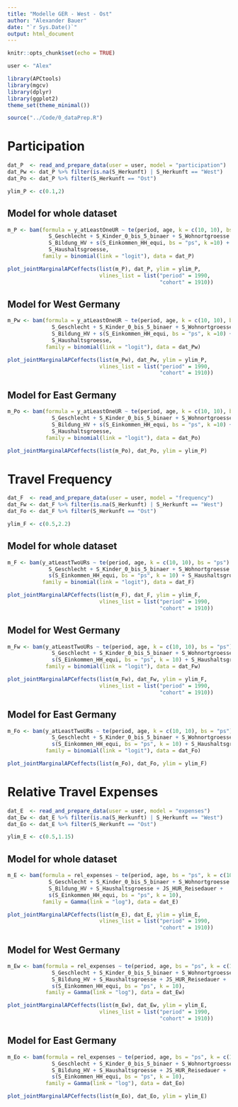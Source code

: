 ```yaml
---
title: "Modelle GER - West - Ost"
author: "Alexander Bauer"
date: "`r Sys.Date()`"
output: html_document
---
```


```r
knitr::opts_chunk$set(echo = TRUE)

user <- "Alex"

library(APCtools)
library(mgcv)
library(dplyr)
library(ggplot2)
theme_set(theme_minimal())

source("../Code/0_dataPrep.R")
```


# Participation

```r
dat_P  <- read_and_prepare_data(user = user, model = "participation")
dat_Pw <- dat_P %>% filter(is.na(S_Herkunft) | S_Herkunft == "West")
dat_Po <- dat_P %>% filter(S_Herkunft == "Ost")

ylim_P <- c(0.1,2)
```


## Model for whole dataset

```r
m_P <- bam(formula = y_atLeastOneUR ~ te(period, age, k = c(10, 10), bs = "ps") +
             S_Geschlecht + S_Kinder_0_bis_5_binaer + S_Wohnortgroesse +
             S_Bildung_HV + s(S_Einkommen_HH_equi, bs = "ps", k =10) +
             S_Haushaltsgroesse,
           family = binomial(link = "logit"), data = dat_P)

plot_jointMarginalAPCeffects(list(m_P), dat_P, ylim = ylim_P,
                             vlines_list = list("period" = 1990,
                                                "cohort" = 1910))
```

## Model for West Germany

```r
m_Pw <- bam(formula = y_atLeastOneUR ~ te(period, age, k = c(10, 10), bs = "ps") +
              S_Geschlecht + S_Kinder_0_bis_5_binaer + S_Wohnortgroesse +
              S_Bildung_HV + s(S_Einkommen_HH_equi, bs = "ps", k =10) +
              S_Haushaltsgroesse,
            family = binomial(link = "logit"), data = dat_Pw)

plot_jointMarginalAPCeffects(list(m_Pw), dat_Pw, ylim = ylim_P,
                             vlines_list = list("period" = 1990,
                                                "cohort" = 1910))
```

## Model for East Germany

```r
m_Po <- bam(formula = y_atLeastOneUR ~ te(period, age, k = c(10, 10), bs = "ps") +
              S_Geschlecht + S_Kinder_0_bis_5_binaer + S_Wohnortgroesse +
              S_Bildung_HV + s(S_Einkommen_HH_equi, bs = "ps", k =10) +
              S_Haushaltsgroesse,
            family = binomial(link = "logit"), data = dat_Po)

plot_jointMarginalAPCeffects(list(m_Po), dat_Po, ylim = ylim_P)
```



# Travel Frequency

```r
dat_F  <- read_and_prepare_data(user = user, model = "frequency")
dat_Fw <- dat_F %>% filter(is.na(S_Herkunft) | S_Herkunft == "West")
dat_Fo <- dat_F %>% filter(S_Herkunft == "Ost")

ylim_F <- c(0.5,2.2)
```


## Model for whole dataset

```r
m_F <- bam(y_atLeastTwoURs ~ te(period, age, k = c(10, 10), bs = "ps") +
             S_Geschlecht + S_Kinder_0_bis_5_binaer + S_Wohnortgroesse + S_Bildung_HV +
             s(S_Einkommen_HH_equi, bs = "ps", k = 10) + S_Haushaltsgroesse,
           family = binomial(link = "logit"), data = dat_F)

plot_jointMarginalAPCeffects(list(m_F), dat_F, ylim = ylim_F,
                             vlines_list = list("period" = 1990,
                                                "cohort" = 1910))
```

## Model for West Germany

```r
m_Fw <- bam(y_atLeastTwoURs ~ te(period, age, k = c(10, 10), bs = "ps") +
              S_Geschlecht + S_Kinder_0_bis_5_binaer + S_Wohnortgroesse + S_Bildung_HV +
              s(S_Einkommen_HH_equi, bs = "ps", k = 10) + S_Haushaltsgroesse,
            family = binomial(link = "logit"), data = dat_Fw)

plot_jointMarginalAPCeffects(list(m_Fw), dat_Fw, ylim = ylim_F,
                             vlines_list = list("period" = 1990,
                                                "cohort" = 1910))
```

## Model for East Germany

```r
m_Fo <- bam(y_atLeastTwoURs ~ te(period, age, k = c(10, 10), bs = "ps") +
              S_Geschlecht + S_Kinder_0_bis_5_binaer + S_Wohnortgroesse + S_Bildung_HV +
              s(S_Einkommen_HH_equi, bs = "ps", k = 10) + S_Haushaltsgroesse,
            family = binomial(link = "logit"), data = dat_Fo)

plot_jointMarginalAPCeffects(list(m_Fo), dat_Fo, ylim = ylim_F)
```



# Relative Travel Expenses

```r
dat_E  <- read_and_prepare_data(user = user, model = "expenses")
dat_Ew <- dat_E %>% filter(is.na(S_Herkunft) | S_Herkunft == "West")
dat_Eo <- dat_E %>% filter(S_Herkunft == "Ost")

ylim_E <- c(0.5,1.15)
```


## Model for whole dataset

```r
m_E <- bam(formula = rel_expenses ~ te(period, age, bs = "ps", k = c(10, 10)) +
             S_Geschlecht + S_Kinder_0_bis_5_binaer + S_Wohnortgroesse +
             S_Bildung_HV + S_Haushaltsgroesse + JS_HUR_Reisedauer +
             s(S_Einkommen_HH_equi, bs = "ps", k = 10),
           family = Gamma(link = "log"), data = dat_E)

plot_jointMarginalAPCeffects(list(m_E), dat_E, ylim = ylim_E,
                             vlines_list = list("period" = 1990,
                                                "cohort" = 1910))
```

## Model for West Germany

```r
m_Ew <- bam(formula = rel_expenses ~ te(period, age, bs = "ps", k = c(10, 10)) +
              S_Geschlecht + S_Kinder_0_bis_5_binaer + S_Wohnortgroesse +
              S_Bildung_HV + S_Haushaltsgroesse + JS_HUR_Reisedauer +
              s(S_Einkommen_HH_equi, bs = "ps", k = 10),
            family = Gamma(link = "log"), data = dat_Ew)

plot_jointMarginalAPCeffects(list(m_Ew), dat_Ew, ylim = ylim_E,
                             vlines_list = list("period" = 1990,
                                                "cohort" = 1910))
```

## Model for East Germany

```r
m_Eo <- bam(formula = rel_expenses ~ te(period, age, bs = "ps", k = c(10, 10)) +
              S_Geschlecht + S_Kinder_0_bis_5_binaer + S_Wohnortgroesse +
              S_Bildung_HV + S_Haushaltsgroesse + JS_HUR_Reisedauer +
              s(S_Einkommen_HH_equi, bs = "ps", k = 10),
            family = Gamma(link = "log"), data = dat_Eo)

plot_jointMarginalAPCeffects(list(m_Eo), dat_Eo, ylim = ylim_E)
```
